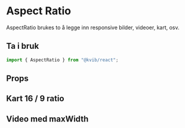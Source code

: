 
<Meta of={AspectRatioStories} />

# Aspect Ratio

AspectRatio brukes to å legge inn responsive bilder, videoer, kart, osv.

## Ta i bruk

```jsx
import { AspectRatio } from "@kvib/react";
```

## Props

<Canvas of={AspectRatioStories.AspectRatio} />
<Controls of={AspectRatioStories.AspectRatio} />

## Kart 16 / 9 ratio

<Canvas of={AspectRatioStories.AspectRatioMap} />

## Video med maxWidth

<Canvas of={AspectRatioStories.AspectRatioVideo} />
